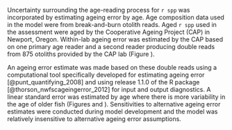 Uncertainty surrounding the age-reading process for `r spp` was incorporated by estimating ageing error by age. Age composition data used in the model were from break-and-burn otolith reads. Aged `r spp` used in the assessment were aged by the Cooperative Ageing Project (CAP) in Newport, Oregon. Within-lab ageing error was estimated by the CAP based on one primary age reader and a second reader producing double reads from 875 otoliths provided by the CAP lab (Figure \ref{fig:age-error-dist}). 

An ageing error estimate was made based on these double reads using a computational tool specifically developed for estimating ageing error [@punt_quantifying_2008] and using release 1.1.0 of the R package \href{https://github.com/pfmc-assessments/nwfscAgeingError}{nwfscAgeingError} [@thorson_nwfscageingerror_2012] for input and output diagnostics. A linear standard error was estimated by age where there is more variability in the age of older fish (Figures \ref{fig:age-error} and \ref{fig:age-error-matrix}). Sensitivities to alternative ageing error estimates were conducted during model development and the model was relatively insensitive to alternative ageing error assumptions. 
